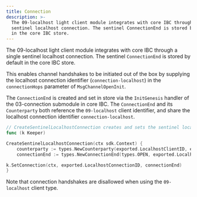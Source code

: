 ```yaml
---
title: Connection
description: >-
  The 09-localhost light client module integrates with core IBC through a single
  sentinel localhost connection. The sentinel ConnectionEnd is stored by default
  in the core IBC store.
---
```


The 09-localhost light client module integrates with core IBC through a single sentinel localhost connection.
The sentinel `ConnectionEnd` is stored by default in the core IBC store.

This enables channel handshakes to be initiated out of the box by supplying the localhost connection identifier (`connection-localhost`) in the `connectionHops` parameter of `MsgChannelOpenInit`.

The `ConnectionEnd` is created and set in store via the `InitGenesis` handler of the 03-connection submodule in core IBC.
The `ConnectionEnd` and its `Counterparty` both reference the `09-localhost` client identifier, and share the localhost connection identifier `connection-localhost`.

```go
// CreateSentinelLocalhostConnection creates and sets the sentinel localhost connection end in the IBC store.
func (k Keeper)

CreateSentinelLocalhostConnection(ctx sdk.Context) {
    counterparty := types.NewCounterparty(exported.LocalhostClientID, exported.LocalhostConnectionID, commitmenttypes.NewMerklePrefix(k.GetCommitmentPrefix().Bytes()))
    connectionEnd := types.NewConnectionEnd(types.OPEN, exported.LocalhostClientID, counterparty, types.GetCompatibleVersions(), 0)

k.SetConnection(ctx, exported.LocalhostConnectionID, connectionEnd)
}
```

Note that connection handshakes are disallowed when using the `09-localhost` client type.
